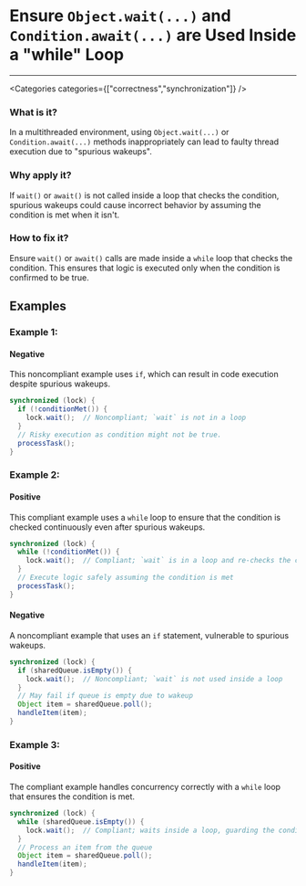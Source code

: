 

# Ensure `Object.wait(...)` and `Condition.await(...)` are Used Inside a "while" Loop

<Severity severity={SeverityLevels.HIGH} />

---

<Categories categories={["correctness","synchronization"]} />

### What is it?
In a multithreaded environment, using `Object.wait(...)` or `Condition.await(...)` methods inappropriately can lead to faulty thread execution due to "spurious wakeups".

### Why apply it?
If `wait()` or `await()` is not called inside a loop that checks the condition, spurious wakeups could cause incorrect behavior by assuming the condition is met when it isn't.

### How to fix it?
Ensure `wait()` or `await()` calls are made inside a `while` loop that checks the condition. This ensures that logic is executed only when the condition is confirmed to be true.

## Examples

### Example 1:

<!-- #example -->

#### Negative

<!-- #example_negative_description -->
This noncompliant example uses `if`, which can result in code execution despite spurious wakeups.

<!-- #example_negative_code -->
```java
synchronized (lock) {
  if (!conditionMet()) {
    lock.wait();  // Noncompliant; `wait` is not in a loop
  }
  // Risky execution as condition might not be true.
  processTask();
}
```

### Example 2:

<!-- #example -->

#### Positive

<!-- #example_positive_description -->
This compliant example uses a `while` loop to ensure that the condition is checked continuously even after spurious wakeups.

<!-- #example_positive_code -->
```java
synchronized (lock) {
  while (!conditionMet()) {
    lock.wait();  // Compliant; `wait` is in a loop and re-checks the condition
  }
  // Execute logic safely assuming the condition is met
  processTask();
}
```

#### Negative

<!-- #example_negative_description -->
A noncompliant example that uses an `if` statement, vulnerable to spurious wakeups.

<!-- #example_negative_code -->
```java
synchronized (lock) {
  if (sharedQueue.isEmpty()) {
    lock.wait();  // Noncompliant; `wait` is not used inside a loop
  }
  // May fail if queue is empty due to wakeup
  Object item = sharedQueue.poll();
  handleItem(item);
}
```

### Example 3:

<!-- #example -->

#### Positive

<!-- #example_positive_description -->
The compliant example handles concurrency correctly with a `while` loop that ensures the condition is met.

<!-- #example_positive_code -->
```java
synchronized (lock) {
  while (sharedQueue.isEmpty()) {
    lock.wait();  // Compliant; waits inside a loop, guarding the condition
  }
  // Process an item from the queue
  Object item = sharedQueue.poll();
  handleItem(item);
}
```